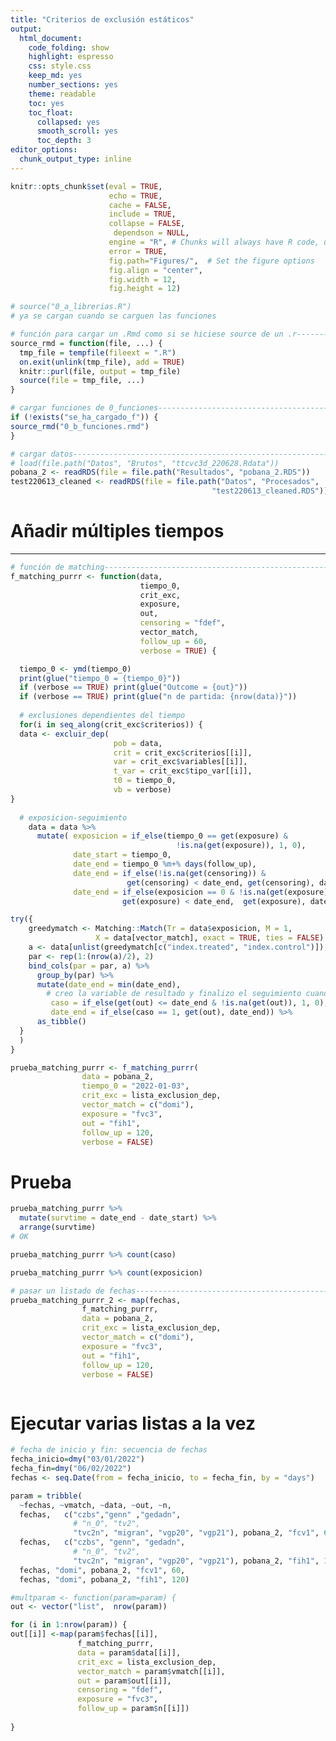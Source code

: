 ```yaml
---
title: "Criterios de exclusión estáticos"
output: 
  html_document:
    code_folding: show
    highlight: espresso
    css: style.css
    keep_md: yes
    number_sections: yes
    theme: readable
    toc: yes  
    toc_float:
      collapsed: yes
      smooth_scroll: yes
      toc_depth: 3     
editor_options: 
  chunk_output_type: inline
---
```



```r
knitr::opts_chunk$set(eval = TRUE, 
                      echo = TRUE, 
                      cache = FALSE,
                      include = TRUE,
                      collapse = FALSE,
                       dependson = NULL,
                      engine = "R", # Chunks will always have R code, unless noted
                      error = TRUE,
                      fig.path="Figures/",  # Set the figure options
                      fig.align = "center", 
                      fig.width = 12,
                      fig.height = 12)
```

```r
# source("0_a_librerias.R")
# ya se cargan cuando se carguen las funciones

```

```r
# función para cargar un .Rmd como si se hiciese source de un .r---------------
source_rmd = function(file, ...) {
  tmp_file = tempfile(fileext = ".R")
  on.exit(unlink(tmp_file), add = TRUE)
  knitr::purl(file, output = tmp_file)
  source(file = tmp_file, ...)
}

```

```r
# cargar funciones de 0_funciones----------------------------------------------
if (!exists("se_ha_cargado_f")) {
source_rmd("0_b_funciones.rmd")
}

```


```r
# cargar datos-----------------------------------------------------------------
# load(file.path("Datos", "Brutos", "ttcvc3d_220628.Rdata"))
pobana_2 <- readRDS(file = file.path("Resultados", "pobana_2.RDS"))
test220613_cleaned <- readRDS(file = file.path("Datos", "Procesados", 
                                             "test220613_cleaned.RDS"))

```

# Añadir múltiples tiempos

***

```r
# función de matching----------------------------------------------------------
f_matching_purrr <- function(data, 
                             tiempo_0, 
                             crit_exc,
                             exposure,
                             out,
                             censoring = "fdef",
                             vector_match,
                             follow_up = 60,
                             verbose = TRUE) {

  tiempo_0 <- ymd(tiempo_0)
  print(glue("tiempo_0 = {tiempo_0}"))
  if (verbose == TRUE) print(glue("Outcome = {out}"))
  if (verbose == TRUE) print(glue("n de partida: {nrow(data)}"))
  
  # exclusiones dependientes del tiempo
  for(i in seq_along(crit_exc$criterios)) {
  data <- excluir_dep(
                       pob = data,
                       crit = crit_exc$criterios[[i]],
                       var = crit_exc$variables[[i]],
                       t_var = crit_exc$tipo_var[[i]],
                       t0 = tiempo_0,
                       vb = verbose)
}
  
  # exposicion-seguimiento
    data = data %>% 
      mutate( exposicion = if_else(tiempo_0 == get(exposure) & 
                                     !is.na(get(exposure)), 1, 0),
              date_start = tiempo_0,
              date_end = tiempo_0 %m+% days(follow_up),
              date_end = if_else(!is.na(get(censoring)) & 
                          get(censoring) < date_end, get(censoring), date_end),
              date_end = if_else(exposicion == 0 & !is.na(get(exposure)) & 
                         get(exposure) < date_end,  get(exposure), date_end))

try({
    greedymatch <- Matching::Match(Tr = data$exposicion, M = 1, 
                   X = data[vector_match], exact = TRUE, ties = FALSE)
    a <- data[unlist(greedymatch[c("index.treated", "index.control")]),]
    par <- rep(1:(nrow(a)/2), 2)
    bind_cols(par = par, a) %>%
      group_by(par) %>%
      mutate(date_end = min(date_end),
        # creo la variable de resultado y finalizo el seguimiento cuando aparece)
         caso = if_else(get(out) <= date_end & !is.na(get(out)), 1, 0),
         date_end = if_else(caso == 1, get(out), date_end)) %>% 
      as_tibble() 
  }
  )
}

```

```r
prueba_matching_purrr <- f_matching_purrr(
                data = pobana_2,
                tiempo_0 = "2022-01-03",
                crit_exc = lista_exclusion_dep,
                vector_match = c("domi"), 
                exposure = "fvc3",
                out = "fih1", 
                follow_up = 120,
                verbose = FALSE)

```


# Prueba

```r
prueba_matching_purrr %>% 
  mutate(survtime = date_end - date_start) %>% 
  arrange(survtime)
# OK

prueba_matching_purrr %>% count(caso)

prueba_matching_purrr %>% count(exposicion)

```

```r
# pasar un listado de fechas---------------------------------------------------
prueba_matching_purrr_2 <- map(fechas, 
                f_matching_purrr,
                data = pobana_2,
                crit_exc = lista_exclusion_dep,
                vector_match = c("domi"), 
                exposure = "fvc3",
                out = "fih1", 
                follow_up = 120,
                verbose = FALSE)



```






# Ejecutar varias listas a la vez

```r
# fecha de inicio y fin: secuencia de fechas
fecha_inicio=dmy("03/01/2022")
fecha_fin=dmy("06/02/2022") 
fechas <- seq.Date(from = fecha_inicio, to = fecha_fin, by = "days")

param = tribble(
  ~fechas, ~vmatch, ~data, ~out, ~n,
  fechas,   c("czbs","genn" ,"gedadn", 
              # "n_0", "tv2",
              "tvc2n", "migran", "vgp20", "vgp21"), pobana_2, "fcv1", 60,
  fechas,   c("czbs", "genn", "gedadn", 
              # "n_0", "tv2",
              "tvc2n", "migran", "vgp20", "vgp21"), pobana_2, "fih1", 120,
  fechas, "domi", pobana_2, "fcv1", 60,
  fechas, "domi", pobana_2, "fih1", 120)

```


```r
#multparam <- function(param=param) {
out <- vector("list",  nrow(param))

for (i in 1:nrow(param)) {
out[[i]] <-map(param$fechas[[i]],
               f_matching_purrr, 
               data = param$data[[i]],
               crit_exc = lista_exclusion_dep,
               vector_match = param$vmatch[[i]],
               out = param$out[[i]],
               censoring = "fdef",
               exposure = "fvc3",
               follow_up = param$n[[i]])
               
}

```

